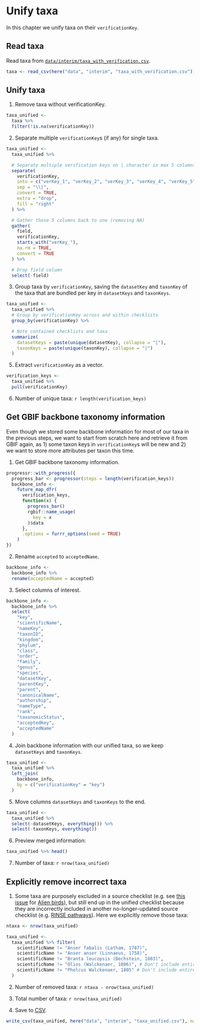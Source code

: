 # Unify taxa

In this chapter we unify taxa on their `verificationKey`.

## Read taxa

Read taxa from [`data/interim/taxa_with_verification.csv`](https://github.com/trias-project/unified-checklist/blob/master/data/interim/taxa_with_verification.csv).

```r
taxa <- read_csv(here("data", "interim", "taxa_with_verification.csv"))
```

## Unify taxa

1. Remove taxa without verificationKey.

```r
taxa_unified <-
  taxa %>%
  filter(!is.na(verificationKey))
```

2. Separate multiple `verificationKey`s (if any) for single taxa.

```r
taxa_unified <-
  taxa_unified %>%

  # Separate multiple verification keys on | character in max 5 columns
  separate(
    verificationKey,
    into = c("verKey_1", "verKey_2", "verKey_3", "verKey_4", "verKey_5"),
    sep = "\\|",
    convert = TRUE,
    extra = "drop",
    fill = "right"
  ) %>%

  # Gather those 5 columns back to one (removing NA)
  gather(
    field,
    verificationKey,
    starts_with("verKey_"),
    na.rm = TRUE,
    convert = TRUE
  ) %>%

  # Drop field column
  select(-field)
```

3. Group taxa by `verificationKey`, saving the `datasetKey` and `taxonKey` of the taxa that are bundled per key in `datasetKeys` and `taxonKeys`.

```r
taxa_unified <-
  taxa_unified %>%
  # Group by verificationKey across and within checklists
  group_by(verificationKey) %>%

  # Note contained checklists and taxa
  summarize(
    datasetKeys = paste(unique(datasetKey), collapse = "|"),
    taxonKeys = paste(unique(taxonKey), collapse = "|")
  )
```

5. Extract `verificationKey` as a vector.

```r
verification_keys <-
  taxa_unified %>%
  pull(verificationKey)
```

6. Number of unique taxa: `r length(verification_keys)`

## Get GBIF backbone taxonomy information

Even though we stored some backbone information for most of our taxa in the previous steps, we want to start from scratch here and retrieve it from GBIF again, as 1) some taxon keys in `verificationKey`s will be new and 2) we want to store more attributes per taxon this time.

1. Get GBIF backbone taxonomy information.

```r

progressr::with_progress({
  progress_bar <- progressor(steps = length(verification_keys))
  backbone_info <-
    future_map_dfr(
      verification_keys,
      function(x) {
        progress_bar()
        rgbif::name_usage(
          key = x
        )$data
      },
      .options = furrr_options(seed = TRUE)
    )
})
```

2. Rename `accepted` to `acceptedName`.

```r
backbone_info <-
  backbone_info %>%
  rename(acceptedName = accepted)
```

3. Select columns of interest.

```r
backbone_info <-
  backbone_info %>%
  select(
    "key",
    "scientificName",
    "nameKey",
    "taxonID",
    "kingdom",
    "phylum",
    "class",
    "order",
    "family",
    "genus",
    "species",
    "datasetKey",
    "parentKey",
    "parent",
    "canonicalName",
    "authorship",
    "nameType",
    "rank",
    "taxonomicStatus",
    "acceptedKey",
    "acceptedName"
  )
```

4. Join backbone information with our unified taxa, so we keep `datasetKeys` and `taxonKeys`.

```r
taxa_unified <-
  taxa_unified %>%
  left_join(
    backbone_info,
    by = c("verificationKey" = "key")
  )
```

5. Move columns `datasetKeys` and `taxonKeys` to the end.

```r
taxa_unified <-
  taxa_unified %>%
  select(-datasetKeys, everything()) %>%
  select(-taxonKeys, everything())
```

6. Preview merged information:

```r
taxa_unified %>% head()
```

7. Number of taxa: `r nrow(taxa_unified)`

## Explicitly remove incorrect taxa

1. Some taxa are purposely excluded in a source checklist (e.g. see [this issue](https://github.com/trias-project/unified-checklist/issues/32#issuecomment-621178197) for [Alien birds](https://doi.org/10.15468/wr3gis)), but still end up in the unified checklist because they are incorrectly included in another no-longer-updated source checklist (e.g. [RINSE pathways](https://doi.org/10.15468/guejza)). Here we explicitly remove those taxa:

```r
ntaxa <- nrow(taxa_unified)

taxa_unified <-
  taxa_unified %>% filter(
    scientificName != "Anser fabalis (Latham, 1787)",
    scientificName != "Anser anser (Linnaeus, 1758)",
    scientificName != "Branta leucopsis (Bechstein, 1803)",
    scientificName != "Olios (Walckenaer, 1806)", # Don't include entire genus
    scientificName != "Pholcus Walckenaer, 1805" # Don't include entire genus
  )
```

2. Number of removed taxa: `r ntaxa - nrow(taxa_unified)`

3. Total number of taxa: `r nrow(taxa_unified)`

4. Save to [CSV](https://github.com/trias-project/unified-checklist/blob/master/data/interim/taxa_unified.csv).

```r
write_csv(taxa_unified, here("data", "interim", "taxa_unified.csv"), na = "")
```
